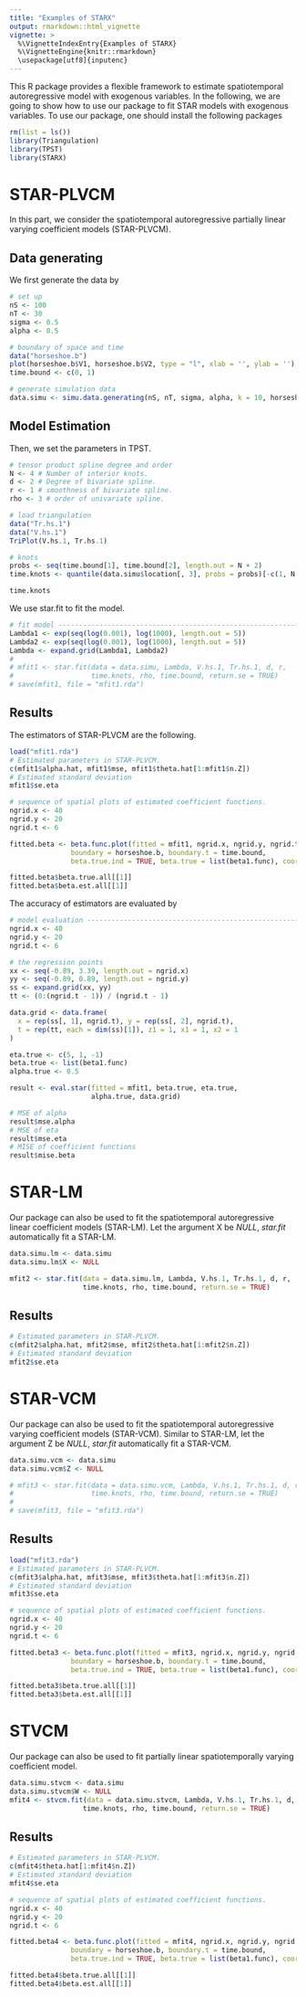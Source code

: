 ```yaml
---
title: "Examples of STARX"
output: rmarkdown::html_vignette
vignette: >
  %\VignetteIndexEntry{Examples of STARX}
  %\VignetteEngine{knitr::rmarkdown}
  \usepackage[utf8]{inputenc}
---
```

This R package provides a flexible framework to estimate spatiotemporal autoregressive model with exogenous variables. In the following, we are going to show how to use our package to fit STAR models with exogenous variables. To use our package, one should install the following packages

```r
rm(list = ls())
library(Triangulation)
library(TPST)
library(STARX)
```


# STAR-PLVCM

In this part, we consider the spatiotemporal autoregressive partially linear varying coefficient models (STAR-PLVCM).

## Data generating

We first generate the data by 
```r
# set up
nS <- 100
nT <- 30
sigma <- 0.5
alpha <- 0.5

# boundary of space and time
data("horseshoe.b")
plot(horseshoe.b$V1, horseshoe.b$V2, type = "l", xlab = '', ylab = '')
time.bound <- c(0, 1)

# generate simulation data
data.simu <- simu.data.generating(nS, nT, sigma, alpha, k = 10, horseshoe.b)
```
## Model Estimation

Then, we set the parameters in TPST. 
```r
# tensor product spline degree and order
N <- 4 # Number of interior knots.
d <- 2 # Degree of bivariate spline.
r <- 1 # smoothness of bivariate spline.
rho <- 3 # order of univariate spline.

# load triangulation
data("Tr.hs.1")
data("V.hs.1")
TriPlot(V.hs.1, Tr.hs.1)

# knots
probs <- seq(time.bound[1], time.bound[2], length.out = N + 2)
time.knots <- quantile(data.simu$location[, 3], probs = probs)[-c(1, N + 2)]

time.knots
```
We use star.fit to fit the model.
```r
# fit model -------------------------------------------------------------
Lambda1 <- exp(seq(log(0.001), log(1000), length.out = 5))
Lambda2 <- exp(seq(log(0.001), log(1000), length.out = 5))
Lambda <- expand.grid(Lambda1, Lambda2)
# 
# mfit1 <- star.fit(data = data.simu, Lambda, V.hs.1, Tr.hs.1, d, r,
#                   time.knots, rho, time.bound, return.se = TRUE)
# save(mfit1, file = "mfit1.rda")
```
## Results

The estimators of STAR-PLVCM are the following. 
```r
load("mfit1.rda")
# Estimated parameters in STAR-PLVCM.
c(mfit1$alpha.hat, mfit1$mse, mfit1$theta.hat[1:mfit1$n.Z])
# Estimated standard deviation
mfit1$se.eta

# sequence of spatial plots of estimated coefficient functions.
ngrid.x <- 40
ngrid.y <- 20
ngrid.t <- 6

fitted.beta <- beta.func.plot(fitted = mfit1, ngrid.x, ngrid.y, ngrid.t, 
               boundary = horseshoe.b, boundary.t = time.bound,
               beta.true.ind = TRUE, beta.true = list(beta1.func), coord.ratio = 2)

fitted.beta$beta.true.all[[1]]
fitted.beta$beta.est.all[[1]]
```

The accuracy of estimators are evaluated by
```r
# model evaluation ------------------------------------------------------
ngrid.x <- 40
ngrid.y <- 20
ngrid.t <- 6

# the regression points
xx <- seq(-0.89, 3.39, length.out = ngrid.x)
yy <- seq(-0.89, 0.89, length.out = ngrid.y)
ss <- expand.grid(xx, yy)
tt <- (0:(ngrid.t - 1)) / (ngrid.t - 1)

data.grid <- data.frame(
  x = rep(ss[, 1], ngrid.t), y = rep(ss[, 2], ngrid.t),
  t = rep(tt, each = dim(ss)[1]), z1 = 1, x1 = 1, x2 = 1
)

eta.true <- c(5, 1, -1)
beta.true <- list(beta1.func)
alpha.true <- 0.5

result <- eval.star(fitted = mfit1, beta.true, eta.true,
                    alpha.true, data.grid)

# MSE of alpha
result$mse.alpha
# MSE of eta
result$mse.eta
# MISE of coefficient functions
result$mise.beta
```

# STAR-LM

Our package can also be used to fit the spatiotemporal autoregressive linear coefficient models (STAR-LM). Let the argument X be *NULL*, *star.fit* automatically fit a STAR-LM.
```r
data.simu.lm <- data.simu
data.simu.lm$X <- NULL

mfit2 <- star.fit(data = data.simu.lm, Lambda, V.hs.1, Tr.hs.1, d, r,
                  time.knots, rho, time.bound, return.se = TRUE)
```

## Results
```r
# Estimated parameters in STAR-PLVCM.
c(mfit2$alpha.hat, mfit2$mse, mfit2$theta.hat[1:mfit2$n.Z])
# Estimated standard deviation
mfit2$se.eta
```

# STAR-VCM

Our package can also be used to fit the spatiotemporal autoregressive varying coefficient models (STAR-VCM). Similar to STAR-LM, let the argument Z be *NULL*, *star.fit* automatically fit a STAR-VCM.

```r
data.simu.vcm <- data.simu
data.simu.vcm$Z <- NULL

# mfit3 <- star.fit(data = data.simu.vcm, Lambda, V.hs.1, Tr.hs.1, d, r,
#                   time.knots, rho, time.bound, return.se = TRUE)
# 
# save(mfit3, file = "mfit3.rda")
```

## Results
```r
load("mfit3.rda")
# Estimated parameters in STAR-PLVCM.
c(mfit3$alpha.hat, mfit3$mse, mfit3$theta.hat[1:mfit3$n.Z])
# Estimated standard deviation
mfit3$se.eta

# sequence of spatial plots of estimated coefficient functions.
ngrid.x <- 40
ngrid.y <- 20
ngrid.t <- 6

fitted.beta3 <- beta.func.plot(fitted = mfit3, ngrid.x, ngrid.y, ngrid.t, 
               boundary = horseshoe.b, boundary.t = time.bound,
               beta.true.ind = TRUE, beta.true = list(beta1.func), coord.ratio = 2)

fitted.beta3$beta.true.all[[1]]
fitted.beta3$beta.est.all[[1]]
```
# STVCM

Our package can also be used to fit partially linear spatiotemporally varying coefficient model. 

```r
data.simu.stvcm <- data.simu
data.simu.stvcm$W <- NULL
mfit4 <- stvcm.fit(data = data.simu.stvcm, Lambda, V.hs.1, Tr.hs.1, d, r,
                  time.knots, rho, time.bound, return.se = TRUE)
```

## Results
```r
# Estimated parameters in STAR-PLVCM.
c(mfit4$theta.hat[1:mfit4$n.Z])
# Estimated standard deviation
mfit4$se.eta

# sequence of spatial plots of estimated coefficient functions.
ngrid.x <- 40
ngrid.y <- 20
ngrid.t <- 6

fitted.beta4 <- beta.func.plot(fitted = mfit4, ngrid.x, ngrid.y, ngrid.t, 
               boundary = horseshoe.b, boundary.t = time.bound,
               beta.true.ind = TRUE, beta.true = list(beta1.func), coord.ratio = 2)

fitted.beta4$beta.true.all[[1]]
fitted.beta4$beta.est.all[[1]]
```
